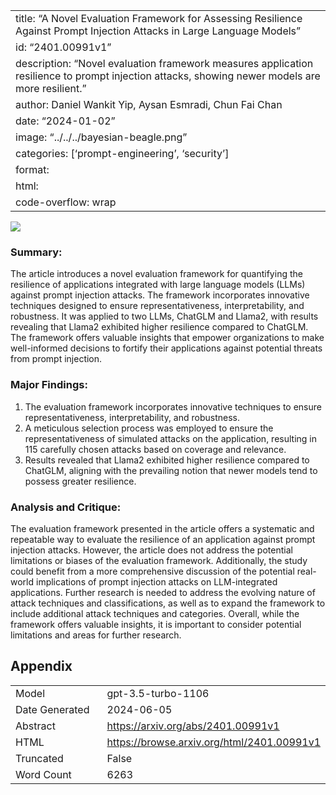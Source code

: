 
---
title: "A Novel Evaluation Framework for Assessing Resilience Against Prompt Injection Attacks in Large Language Models"
id: "2401.00991v1"
description: "Novel evaluation framework measures application resilience to prompt injection attacks, showing newer models are more resilient."
author: Daniel Wankit Yip, Aysan Esmradi, Chun Fai Chan
date: "2024-01-02"
image: "../../../bayesian-beagle.png"
categories: ['prompt-engineering', 'security']
format:
  html:
    code-overflow: wrap
---

![](../../../bayesian-beagle.png)

### **Summary:**
The article introduces a novel evaluation framework for quantifying the resilience of applications integrated with large language models (LLMs) against prompt injection attacks. The framework incorporates innovative techniques designed to ensure representativeness, interpretability, and robustness. It was applied to two LLMs, ChatGLM and Llama2, with results revealing that Llama2 exhibited higher resilience compared to ChatGLM. The framework offers valuable insights that empower organizations to make well-informed decisions to fortify their applications against potential threats from prompt injection.

### **Major Findings:**
1. The evaluation framework incorporates innovative techniques to ensure representativeness, interpretability, and robustness.
2. A meticulous selection process was employed to ensure the representativeness of simulated attacks on the application, resulting in 115 carefully chosen attacks based on coverage and relevance.
3. Results revealed that Llama2 exhibited higher resilience compared to ChatGLM, aligning with the prevailing notion that newer models tend to possess greater resilience.

### **Analysis and Critique:**
The evaluation framework presented in the article offers a systematic and repeatable way to evaluate the resilience of an application against prompt injection attacks. However, the article does not address the potential limitations or biases of the evaluation framework. Additionally, the study could benefit from a more comprehensive discussion of the potential real-world implications of prompt injection attacks on LLM-integrated applications. Further research is needed to address the evolving nature of attack techniques and classifications, as well as to expand the framework to include additional attack techniques and categories. Overall, while the framework offers valuable insights, it is important to consider potential limitations and areas for further research.

## Appendix

|          |          |
|----------|----------|
| Model     | gpt-3.5-turbo-1106       |
| Date Generated     | 2024-06-05       |
| Abstract | [https://arxiv.org/abs/2401.00991v1](https://arxiv.org/abs/2401.00991v1)        |
| HTML     | [https://browse.arxiv.org/html/2401.00991v1](https://browse.arxiv.org/html/2401.00991v1)       |
| Truncated       | False       |
| Word Count       | 6263       |